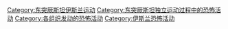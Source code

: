 [[Category:东突厥斯坦伊斯兰运动|Category:东突厥斯坦伊斯兰运动]]
[[Category:东突厥斯坦独立运动过程中的恐怖活动|Category:东突厥斯坦独立运动过程中的恐怖活动]]
[[Category:各组织发动的恐怖活动|Category:各组织发动的恐怖活动]]
[[Category:伊斯兰恐怖活动|Category:伊斯兰恐怖活动]]
